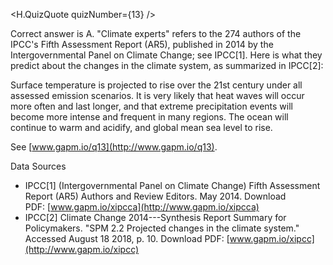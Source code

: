 
<H.QuizQuote quizNumber={13} />

Correct answer is A. "Climate experts" refers to the 274 authors of the IPCC's Fifth Assessment Report (AR5), published in 2014 by the Intergovernmental Panel on Climate Change; see IPCC[1]. Here is what they predict about the changes in the climate system, as summarized in IPCC[2]:

Surface temperature is projected to rise over the 21st century under all assessed emission scenarios. It is very likely that heat waves will occur more often and last longer, and that extreme precipitation events will become more intense and frequent in many regions. The ocean will continue to warm and acidify, and global mean sea level to rise.

See [www.gapm.io/q13](http://www.gapm.io/q13).

Data Sources

-   IPCC[1] (Intergovernmental Panel on Climate Change) Fifth Assessment Report (AR5) Authors and Review Editors. May 2014. Download PDF: [www.gapm.io/xipcca](http://www.gapm.io/xipcca)
-   IPCC[2] Climate Change 2014---Synthesis Report Summary for Policymakers. "SPM 2.2 Projected changes in the climate system." Accessed August 18 2018, p. 10. Download PDF: [www.gapm.io/xipcc](http://www.gapm.io/xipcc)
